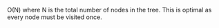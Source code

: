 O(N)
    where N is the total number of nodes in the tree. This is optimal as every node must be visited once.
